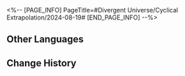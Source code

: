 <%-- [PAGE_INFO]
PageTitle=#Divergent Universe/Cyclical Extrapolation/2024-08-19#
[END_PAGE_INFO] --%>
{{Event
|name              = Cyclical Extrapolation: Supremacy of Peace
|image             = Event Cyclical Extrapolation Supremacy of Peace.png
|type              = Cyclical Extrapolation
|time_known        = yes
|time_start        = 2024-08-19 04:00:00
|time_end          = 2024-08-26 03:59:59
}}

{{Cyclical Extrapolation
|boons      = 
|curios     = Revitalization-310
|equations  = Silent Hunter;; Anti-Organic Liquidator;; Armed Archaeologist Team
|trailblaze = 
|rewards    = Relic Remains*30; Lost Crystal*3
|boss_1_1   = Automaton Grizzly; Abundance Sprite: Malefic Ape; Dreamjolt Troupe's Sweet Gorilla; "Tomorrow in Harmonious Chords"; "Present Inebriated in Revelry"
|boss_1_2   = Disciples of Sanctus Medicus: Shape Shifter (Bug); The Ascended (Bug); Abundance Sprite: Malefic Ape (Bug); Senior Staff: Team Leader (Bug); Aurumaton Spectral Envoy (Bug); Dreamjolt Troupe's Beyond Overcooked (Bug); Dreamjolt Troupe's Sweet Gorilla (Bug); "Past Confined and Caged" (Bug); "Tomorrow in Harmonious Chords" (Bug); "Present Inebriated in Revelry" (Bug)
|boss_2_1   = Automaton Grizzly (Bug); Abundance Sprite: Malefic Ape (Bug); Dreamjolt Troupe's Sweet Gorilla (Bug); "Tomorrow in Harmonious Chords" (Bug); "Present Inebriated in Revelry" (Bug)
|boss_2_2   = Svarog (Complete); Stellaron Hunter: Kafka (Complete); Abundant Ebon Deer (Complete); Cloud Knight Lieutenant: Yanqing (Complete); Memory Zone Meme "Something Unto Death" (Complete)
|boss_3     = Argenti (Complete)
|rules      = You will not obtain Equations or Weighted Curios after achieving victory in Boss Domain; Obtain this week's Preset Constructs upon entering the first plane
|root       = Divergent Universe: The Human Comedy
}}

==Other Languages==
{{Other Languages
|en   = Cyclical Extrapolation: Supremacy of Peace
|zhs  = 周期演算：和平至上
|zht  = 週期演算：和平至上
|ja   = 周期演算：至上の平和
|ko   = 주기 연산: 평화 지상주의
|es   = Cálculo periódico: Supremacía de la paz
|fr   = Calcul cyclique&nbsp;: Suprémacie de la paix
|ru   = Цикличное вычисление: Главенство мира
|th   = การคำนวณแบบรอบ: ความสงบสุขสูงสุด
|vi   = Ngoại Suy Chu Kỳ: Hòa Bình Tối Thượng
|de   = Zyklische Berechnung: Frieden an erster Stelle
|id   = Kalkulasi Siklus: Kedamaian adalah yang Tertinggi
|pt   = Extrapolação Cíclica: Supremacia da Paz
}}

==Change History==
{{Change History|2.4}}